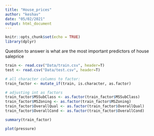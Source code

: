 ```yaml
---
title: "House_prices"
author: "keshav"
date: "05/02/2021"
output: html_document
---
```


```r
knitr::opts_chunk$set(echo = TRUE)
library(dplyr)
```

Question to answer is what are the most important 
predictors of house saleprice

```r
train <- read.csv("Data/train.csv", header=T)
test <- read.csv("Data/test.csv", header=T)
```

```r
# all character columns to factor:
train_factor <- mutate_if(train, is.character, as.factor)

# adjusting int as factors
train_factor$MSSubClass <- as.factor(train_factor$MSSubClass)
train_factor$MSZoning <- as.factor(train_factor$MSZoning)
train_factor$OverallQual <- as.factor(train_factor$OverallQual)
train_factor$OverallCond <- as.factor(train_factor$OverallCond)

summary(train_factor)
```

```r
plot(pressure)
```

